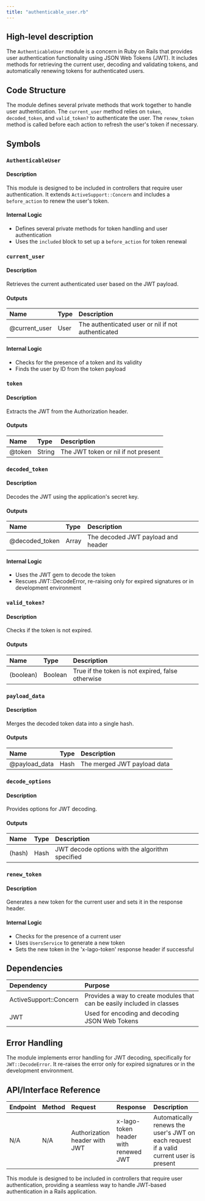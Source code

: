 ```yaml
---
title: "authenticable_user.rb"
---
```


## High-level description
The `AuthenticableUser` module is a concern in Ruby on Rails that provides user authentication functionality using JSON Web Tokens (JWT). It includes methods for retrieving the current user, decoding and validating tokens, and automatically renewing tokens for authenticated users.

## Code Structure
The module defines several private methods that work together to handle user authentication. The `current_user` method relies on `token`, `decoded_token`, and `valid_token?` to authenticate the user. The `renew_token` method is called before each action to refresh the user's token if necessary.

## Symbols

### `AuthenticableUser`
#### Description
This module is designed to be included in controllers that require user authentication. It extends `ActiveSupport::Concern` and includes a `before_action` to renew the user's token.

#### Internal Logic
- Defines several private methods for token handling and user authentication
- Uses the `included` block to set up a `before_action` for token renewal

### `current_user`
#### Description
Retrieves the current authenticated user based on the JWT payload.

#### Outputs
| Name | Type | Description |
|:-----|:-----|:------------|
| @current_user | User | The authenticated user or nil if not authenticated |

#### Internal Logic
- Checks for the presence of a token and its validity
- Finds the user by ID from the token payload

### `token`
#### Description
Extracts the JWT from the Authorization header.

#### Outputs
| Name | Type | Description |
|:-----|:-----|:------------|
| @token | String | The JWT token or nil if not present |

### `decoded_token`
#### Description
Decodes the JWT using the application's secret key.

#### Outputs
| Name | Type | Description |
|:-----|:-----|:------------|
| @decoded_token | Array | The decoded JWT payload and header |

#### Internal Logic
- Uses the JWT gem to decode the token
- Rescues JWT::DecodeError, re-raising only for expired signatures or in development environment

### `valid_token?`
#### Description
Checks if the token is not expired.

#### Outputs
| Name | Type | Description |
|:-----|:-----|:------------|
| (boolean) | Boolean | True if the token is not expired, false otherwise |

### `payload_data`
#### Description
Merges the decoded token data into a single hash.

#### Outputs
| Name | Type | Description |
|:-----|:-----|:------------|
| @payload_data | Hash | The merged JWT payload data |

### `decode_options`
#### Description
Provides options for JWT decoding.

#### Outputs
| Name | Type | Description |
|:-----|:-----|:------------|
| (hash) | Hash | JWT decode options with the algorithm specified |

### `renew_token`
#### Description
Generates a new token for the current user and sets it in the response header.

#### Internal Logic
- Checks for the presence of a current user
- Uses `UsersService` to generate a new token
- Sets the new token in the 'x-lago-token' response header if successful

## Dependencies
| Dependency | Purpose |
|:-----------|:--------|
| ActiveSupport::Concern | Provides a way to create modules that can be easily included in classes |
| JWT | Used for encoding and decoding JSON Web Tokens |

## Error Handling
The module implements error handling for JWT decoding, specifically for `JWT::DecodeError`. It re-raises the error only for expired signatures or in the development environment.

## API/Interface Reference
| Endpoint | Method | Request | Response | Description |
|:---------|:-------|:--------|:---------|:------------|
| N/A | N/A | Authorization header with JWT | x-lago-token header with renewed JWT | Automatically renews the user's JWT on each request if a valid current user is present |

This module is designed to be included in controllers that require user authentication, providing a seamless way to handle JWT-based authentication in a Rails application.